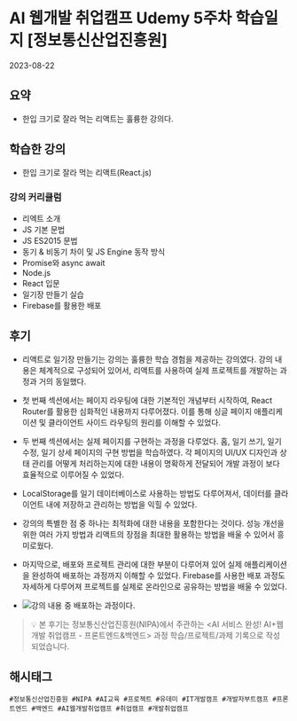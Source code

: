 
# AI 웹개발 취업캠프 Udemy 5주차 학습일지 [정보통신산업진흥원]
<time>2023-08-22</time>

## 요약
- 한입 크기로 잘라 먹는 리액트는 훌륭한 강의다.

## 학습한 강의
- 한입 크기로 잘라 먹는 리액트(React.js)
### 강의 커리큘럼
- 리엑트 소개
- JS 기본 문법
- JS ES2015 문법
- 동기 & 비동기 차이 및 JS Engine 동작 방식
- Promise와 async await
- Node.js
- React 입문
- 일기장 만들기 실습
- Firebase를 활용한 배포

## 후기
- 리액트로 일기장 만들기는 강의는 훌륭한 학습 경험을 제공하는 강의였다. 강의 내용은 체계적으로 구성되어 있어서, 리액트를 사용하여 실제 프로젝트를 개발하는 과정과 거의 동일했다.

- 첫 번째 섹션에서는 페이지 라우팅에 대한 기본적인 개념부터 시작하여, React Router를 활용한 심화적인 내용까지 다루어졌다. 이를 통해 싱글 페이지 애플리케이션 및 클라이언트 사이드 라우팅의 원리를 이해할 수 있었다.

- 두 번째 섹션에서는 실제 페이지를 구현하는 과정을 다루었다. 홈, 일기 쓰기, 일기 수정, 일기 상세 페이지의 구현 방법을 학습하였다. 각 페이지의 UI/UX 디자인과 상태 관리를 어떻게 처리하는지에 대한 내용이 명확하게 전달되어 개발 과정이 보다 효율적으로 이루어질 수 있었다.

- LocalStorage를 일기 데이터베이스로 사용하는 방법도 다루어져서, 데이터를 클라이언트 내에 저장하고 관리하는 방법을 익힐 수 있었다.

- 강의의 특별한 점 중 하나는 최적화에 대한 내용을 포함한다는 것이다. 성능 개선을 위한 여러 가지 방법과 리액트의 장점을 최대한 활용하는 방법을 배울 수 있어서 흥미로웠다.

- 마지막으로, 배포와 프로젝트 관리에 대한 부분이 다루어져 있어 실제 애플리케이션을 완성하여 배포하는 과정까지 이해할 수 있었다. Firebase를 사용한 배포 과정도 자세하게 다루어져 프로젝트를 실제로 온라인으로 공유하는 방법을 배울 수 있었다.

- <Image src={img1}
    alt="강의 내용 중 배포하는 과정이다." />

> 💡 본 후기는 정보통신산업진흥원(NIPA)에서 주관하는 \<AI 서비스 완성! AI+웹개발 취업캠프 - 프론트엔드&백엔드\> 과정 학습/프로젝트/과제 기록으로 작성 되었습니다.

## 해시태그
    #정보통신산업진흥원 #NIPA #AI교육 #프로젝트 #유데미 #IT개발캠프 #개발자부트캠프 #프론트엔드 #백엔드 #AI웹개발취업캠프 #취업캠프 #개발취업캠프 